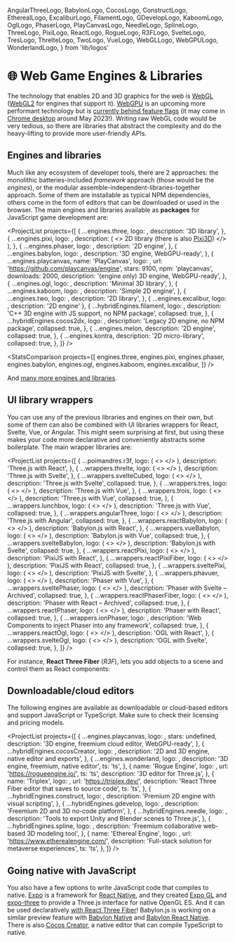   AngularThreeLogo,
  BabylonLogo,
  CocosLogo,
  ConstructLogo,
  EtherealLogo,
  ExcaliburLogo,
  FilamentLogo,
  GDevelopLogo,
  KaboomLogo,
  OglLogo,
  PhaserLogo,
  PlayCanvasLogo,
  NeedleLogo,
  SplineLogo,
  ThreeLogo,
  PixiLogo,
  ReactLogo,
  RogueLogo,
  R3FLogo,
  SvelteLogo,
  TresLogo,
  ThrelteLogo,
  TwoLogo,
  VueLogo,
  WebGLLogo,
  WebGPULogo,
  WonderlandLogo,
} from 'lib/logos'

# 🌐 Web Game Engines & Libraries

<NoBulletListStyles />
<IconsInTitlesStyles />

The technology that enables 2D and 3D graphics for the web is <WebGLLogo /> [WebGL](https://developer.mozilla.org/en-US/docs/Web/API/WebGL_API) ([WebGL2](https://webgl2fundamentals.org/webgl/lessons/webgl2-whats-new.html) for engines that support it). <WebGPULogo /> [WebGPU](https://developer.chrome.com/en/docs/web-platform/webgpu/) is an upcoming more performant technology but is [currently behind feature flags](https://caniuse.com/webgpu) (it may come in [Chrome desktop](https://twitter.com/Tojiro/status/1603087438150217728) around May 2023!). Writing raw WebGL code would be very tedious, so there are libraries that abstract the complexity and do the heavy-lifting to provide more user-friendly APIs.

## Engines and libraries

Much like any ecosystem of developer tools, there are 2 approaches: the monolithic batteries-included _framework_ approach (those would be the _engines_), or the modular assemble-independent-libraries-together approach. Some of them are installable as typical NPM dependencies, others come in the form of editors that can be downloaded or used in the browser. The main engines and libraries available as **packages** for JavaScript game development are:

<ProjectList
  projects={[
    {
      ...engines.three,
      logo: <ThreeLogo />,
      description: '3D library',
    },
    {
      ...engines.pixi,
      logo: <PixiLogo />,
      description: (
        <>
          2D library (there is also <a href="https://github.com/jnsmalm/pixi3d">Pixi3D</a>)
        </>
      ),
    },
    {
      ...engines.phaser,
      logo: <PhaserLogo />,
      description: '2D engine',
    },
    {
      ...engines.babylon,
      logo: <BabylonLogo />,
      description: '3D engine, WebGPU-ready',
    },
    {
      ...engines.playcanvas,
      name: 'PlayCanvas',
      logo: <PlayCanvasLogo />,
      url: 'https://github.com/playcanvas/engine',
      stars: 9100,
      npm: 'playcanvas',
      downloads: 2000,
      description: '(engine only) 3D engine, WebGPU-ready',
    },
    {
      ...engines.ogl,
      logo: <OglLogo />,
      description: 'Minimal 3D library',
    },
    {
      ...engines.kaboom,
      logo: <KaboomLogo />,
      description: 'Simple 2D engine',
    },
    {
      ...engines.two,
      logo: <TwoLogo />,
      description: '2D library',
    },
    { ...engines.excalibur, logo: <ExcaliburLogo />, description: '2D engine' },
    {
      ...hybridEngines.filament,
      logo: <FilamentLogo />,
      description: 'C++ 3D engine with JS support, no NPM package',
      collapsed: true,
    },
    {
      ...hybridEngines.cocos2dx,
      logo: <CocosLogo />,
      description: 'Legacy 2D engine, no NPM package',
      collapsed: true,
    },
    {
      ...engines.melon,
      description: '2D engine',
      collapsed: true,
    },
    {
      ...engines.kontra,
      description: '2D micro-library',
      collapsed: true,
    },
  ]}
/>

<StatsComparison
  projects={[
    engines.three,
    engines.pixi,
    engines.phaser,
    engines.babylon,
    engines.ogl,
    engines.kaboom,
    engines.excalibur,
  ]}
/>

And [many more engines and libraries](https://gist.github.com/dmnsgn/76878ba6903cf15789b712464875cfdc).

## UI library wrappers

You can use any of the previous libraries and engines on their own, but some of them can also be combined with UI libraries wrappers for React, Svelte, Vue, or Angular. This might seem surprising at first, but using these makes your code more declarative and conveniently abstracts some boilerplate. The main wrapper libraries are:

<ProjectList
  projects={[
    {
      ...poimandres.r3f,
      logo: (
        <>
          <ThreeLogo />
          <R3FLogo />
        </>
      ),
      description: 'Three.js with React',
    },
    {
      ...wrappers.threlte,
      logo: (
        <>
          <ThreeLogo />
          <ThrelteLogo />
        </>
      ),
      description: 'Three.js with Svelte',
    },
    {
      ...wrappers.svelteCubed,
      logo: (
        <>
          <ThreeLogo />
          <SvelteLogo />
        </>
      ),
      description: 'Three.js with Svelte',
      collapsed: true,
    },
    {
      ...wrappers.tres,
      logo: (
        <>
          <ThreeLogo />
          <TresLogo />
        </>
      ),
      description: 'Three.js with Vue',
    },
    {
      ...wrappers.trois,
      logo: (
        <>
          <ThreeLogo />
          <VueLogo />
        </>
      ),
      description: 'Three.js with Vue',
      collapsed: true,
    },
    {
      ...wrappers.lunchbox,
      logo: (
        <>
          <ThreeLogo />
          <VueLogo />
        </>
      ),
      description: 'Three.js with Vue',
      collapsed: true,
    },
    {
      ...wrappers.angularThree,
      logo: (
        <>
          <ThreeLogo />
          <AngularThreeLogo />
        </>
      ),
      description: 'Three.js with Angular',
      collapsed: true,
    },
    {
      ...wrappers.reactBabylon,
      logo: (
        <>
          <BabylonLogo />
          <ReactLogo />
        </>
      ),
      description: 'Babylon.js with React',
    },
    {
      ...wrappers.vueBabylon,
      logo: (
        <>
          <BabylonLogo />
          <VueLogo />
        </>
      ),
      description: 'Babylon.js with Vue',
      collapsed: true,
    },
    {
      ...wrappers.svelteBabylon,
      logo: (
        <>
          <BabylonLogo />
          <SvelteLogo />
        </>
      ),
      description: 'Babylon.js with Svelte',
      collapsed: true,
    },
    {
      ...wrappers.reactPixi,
      logo: (
        <>
          <PixiLogo />
          <ReactLogo />
        </>
      ),
      description: 'PixiJS with React',
    },
    {
      ...wrappers.reactPixiFiber,
      logo: (
        <>
          <PixiLogo />
          <ReactLogo />
        </>
      ),
      description: 'PixiJS with React',
      collapsed: true,
    },
    {
      ...wrappers.sveltePixi,
      logo: (
        <>
          <PixiLogo />
          <SvelteLogo />
        </>
      ),
      description: 'PixiJS with Svelte',
    },
    {
      ...wrappers.phavuer,
      logo: (
        <>
          <PhaserLogo />
          <VueLogo />
        </>
      ),
      description: 'Phaser with Vue',
    },
    {
      ...wrappers.sveltePhaser,
      logo: (
        <>
          <PhaserLogo />
          <SvelteLogo />
        </>
      ),
      description: 'Phaser with Svelte – Archived',
      collapsed: true,
    },
    {
      ...wrappers.reactPhaserFiber,
      logo: (
        <>
          <PhaserLogo />
          <ReactLogo />
        </>
      ),
      description: 'Phaser with React – Archived',
      collapsed: true,
    },
    {
      ...wrappers.reactPhaser,
      logo: (
        <>
          <PhaserLogo />
          <ReactLogo />
        </>
      ),
      description: 'Phaser with React',
      collapsed: true,
    },
    {
      ...wrappers.ionPhaser,
      logo: <PhaserLogo />,
      description: 'Web Components to inject Phaser into any framework',
      collapsed: true,
    },
    {
      ...wrappers.reactOgl,
      logo: (
        <>
          <OglLogo />
          <ReactLogo />
        </>
      ),
      description: 'OGL with React',
    },
    {
      ...wrappers.svelteOgl,
      logo: (
        <>
          <OglLogo />
          <SvelteLogo />
        </>
      ),
      description: 'OGL with Svelte',
      collapsed: true,
    },
  ]}
/>

For instance, **React Three Fiber** (_R3F_), lets you add objects to a scene and control them as React components:

<R3FSandpack />

## Downloadable/cloud editors

The following engines are available as downloadable or cloud-based editors and support JavaScript or TypeScript. Make sure to check their licensing and pricing models.

<ProjectList
  projects={[
    {
      ...engines.playcanvas,
      logo: <PlayCanvasLogo />,
      stars: undefined,
      description: '3D engine, freemium cloud editor, WebGPU-ready',
    },
    {
      ...hybridEngines.cocosCreator,
      logo: <CocosLogo />,
      description: '2D and 3D engine, native editor and exports',
    },
    {
      ...engines.wonderland,
      logo: <WonderlandLogo />,
      description: '3D engine, freemium, native editor',
      ts: 'ts',
    },
    {
      name: 'Rogue Engine',
      logo: <RogueLogo />,
      url: 'https://rogueengine.io/',
      ts: 'ts',
      description: '3D editor for Three.js',
    },
    {
      name: 'Triplex',
      logo: <R3FLogo />,
      url: 'https://triplex.dev/',
      description: 'React Three Fiber editor that saves to source code',
      ts: 'ts',
    },
    {
      ...hybridEngines.construct,
      logo: <ConstructLogo />,
      description: 'Premium 2D engine with visual scripting',
    },
    {
      ...hybridEngines.gdevelop,
      logo: <GDevelopLogo />,
      description: 'Freemium 2D and 3D no-code platform',
    },
    {
      ...hybridEngines.needle,
      logo: <NeedleLogo />,
      description: 'Tools to export Unity and Blender scenes to Three.js',
    },
    {
      ...hybridEngines.spline,
      logo: <SplineLogo />,
      description: 'Freemium collaborative web-based 3D modeling tool',
    },
    {
      name: 'Ethereal Engine',
      logo: <EtherealLogo />,
      url: 'https://www.etherealengine.com/',
      description: 'Full-stack solution for metaverse experiences',
      ts: 'ts',
    },
  ]}
/>

## Going native with JavaScript

You also have a few options to write JavaScript code that compiles to native. [Expo](https://expo.dev/) is a framework for [React Native](https://reactnative.dev/), and they created [Expo GL](https://docs.expo.dev/versions/latest/sdk/gl-view/) and [expo-three](https://github.com/expo/expo-three) to provide a Three.js interface for native OpenGL ES. And it can be used declaratively [with React Three Fiber](https://docs.pmnd.rs/react-three-fiber/getting-started/installation#react-native)! Babylon.js is working on a similar preview feature with [Babylon Native](https://www.babylonjs.com/native/) and [Babylon React Native](https://www.babylonjs.com/reactnative/). There is also [Cocos Creator](https://www.cocos.com/en/creator), a native editor that can compile TypeScript to native.
